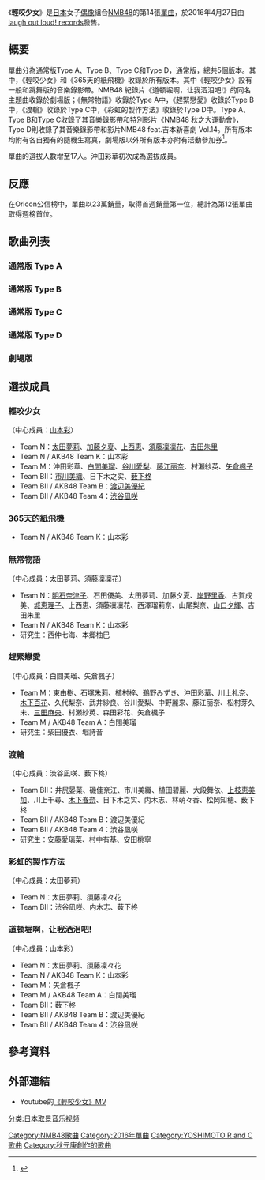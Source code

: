 {{refimprove|time=2016-07-13T08:04:09+00:00}}
{{Infobox Single 
| Name           = 輕咬少女<br>{{ruby|甘噛|あまが|}}み{{ruby|姬|ひめ}}
| Artist         = [[NMB48|NMB48]]
| Album          = 
| Cover         = 
| B-side         = 365天的紙飛機（{{lang|ja|365日の紙飛行機}}）<br/>無常物語（{{lang|ja|儚い物語}}，Type A）<br/>趕緊戀愛（{{lang|ja|恋を急げ}}，Type B）<br/>渡輪（{{lang|ja|フェリー}}，Type C）<br/>彩虹的製作方法（{{lang|ja|虹の作り方}}，Type D）<br/>道顿堀啊，让我洒泪吧!（{{lang|ja|道頓堀よ、泣かせてくれ!}}，劇場版）
| Released       = 2016年4月27日
| Format         = [[單曲|單曲]]
| Recorded       = 2016年<br/>{{JPN}}
| Genre          = [[J-POP|J-POP]]
| Length         = 
| Label          = [[YOSHIMOTO_R_and_C|laugh out loud! records]]
| Writer         = 秋元康（作詞）
| Producer       = [[秋元康|秋元康]]
| Certification  = 
| Chart position = * 週榜第1位<small>（[[Oricon公信榜|Oricon]]）
* 2016年4月度月排名第3名（Oricon）
| Last single    = 《[[Must_be_now|Must be now]]》<br/>（2015年）
| This single    = 《'''輕咬少女'''》<br/>（2016年）
| Next single    = 《[[我不在|我不在]]》<br/>（2016年）
| Misc           = 
}}
《'''輕咬少女'''》是[[日本|日本]]女子[[日本偶像|偶像]]組合[[NMB48|NMB48]]的第14張[[單曲|單曲]]，於2016年4月27日由[[YOSHIMOTO_R_and_C|laugh out loud! records]]發售。

== 概要 ==
單曲分為通常版Type A、Type B、Type C和Type D，通常版，總共5個版本。其中，《輕咬少女》和《365天的紙飛機》收錄於所有版本。其中《輕咬少女》設有一般和跳舞版的音樂錄影帶。NMB48 紀錄片《道顿堀啊，让我洒泪吧!》的同名主題曲收錄於劇場版；《無常物語》收錄於Type A中，《趕緊戀愛》收錄於Type B中，《渡輪》收錄於Type C中，《彩虹的製作方法》收錄於Type D中。Type A、Type B和Type C收錄了其音樂錄影帶和特別影片《NMB48 秋之大運動會》，Type D則收錄了其音樂錄影帶和影片NMB48 feat.吉本新喜劇 Vol.14。所有版本均附有各自獨有的隨機生寫真，劇場版以外所有版本亦附有活動參加券<ref>{{cite web |url=http://www.nmb48.com/discography/14th_single.html |title=甘噛み姫 |publisher=[[NMB48|NMB48]] |language=ja |access-date=2016-07-12 |archive-date=2021-04-27 |archive-url=https://web.archive.org/web/20210427030459/http://www.nmb48.com/discography/14th_single.html |dead-url=no }}</ref>。

單曲的選拔人數增至17人。沖田彩華初次成為選拔成員。

== 反應 ==
在Oricon公信榜中，單曲以23萬銷量，取得首週銷量第一位，總計為第12張單曲取得週榜首位。

== 歌曲列表 ==
=== 通常版 Type A ===
{{tracklist
| collapsed       = 
| headline        = CD
| extra_column    = 編曲
| total_length    = 27:10
| all_lyrics      = [[秋元康|秋元康]]

| title1          = 輕咬少女
| note1           = 
| music1          = 渡邉沙志
| extra1          = 若田部誠
| length1         = 4:12

| title2          = 365天的紙飛機
| note2           = 山本彩
| music2          = 角野寿和、青葉紘季
| extra2          = 坂本秀一
| length2         = 4:39

| title3          = 無常物語
| note3           = Team N
| music3          = 辻峰拓
| extra3          = 野中“まさ”雄一
| length3         = 4:43

| title4          = 輕咬少女 off vocal ver.
| title5          = 365天的紙飛機 off vocal ver.
| title6          = 無常物語 off vocal ver.
}}

{{tracklist
| headline        = DVD
| extra_column    = 導演
| total_length    = 

| title1          = 輕咬少女（音樂錄影帶） 
| extra1          = 大久保拓朗
| title2          = 輕咬少女（跳舞版音樂錄影帶） 
| extra2          = 大久保拓朗
| title3          = 無常物語（音樂錄影帶）
| extra3          = 
| title4          = 特別影片「NMB48 秋之大運動會 前編」
}}

=== 通常版 Type B ===
{{tracklist
| collapsed       = 
| headline        = CD
| extra_column    = 編曲
| total_length    = 25:05
| all_lyrics      = [[秋元康|秋元康]]

| title1          = 輕咬少女
| note1           = 
| music1          = 渡邉沙志
| extra1          = 若田部誠
| length1         = 4:12

| title2          = 365天的紙飛機
| note2           = 山本彩
| music2          = 角野寿和、青葉紘季
| extra2          = 坂本秀一
| length2         = 4:39

| title3          = 趕緊戀愛
| note3           = Team M
| music3          = ムラマサヒロキ、Carlos K.
| extra3          = Carlos K.
| length3         = 3:41

| title4          = 輕咬少女 off vocal ver.
| title5          = 365天的紙飛機 off vocal ver.
| title6          = 趕緊戀愛 off vocal ver.
}}

{{tracklist
| headline        = DVD
| extra_column    = 導演
| total_length    = 

| title1          = 輕咬少女（音樂錄影帶） 
| extra1          = 大久保拓朗
| title2          = 輕咬少女（跳舞版音樂錄影帶） 
| extra2          = 大久保拓朗
| title3          = 趕緊戀愛（音樂錄影帶）
| extra3          = 
| title4          = 特別影片「NMB48 秋之大運動會 中編」
}}

=== 通常版 Type C ===
{{tracklist
| collapsed       = 
| headline        = CD
| extra_column    = 編曲
| total_length    = 26:59
| all_lyrics      = [[秋元康|秋元康]]

| title1          = 輕咬少女
| note1           = 
| music1          = 渡邉沙志
| extra1          = 若田部誠
| length1         = 4:12

| title2          = 365天的紙飛機
| note2           = 山本彩
| music2          = 角野寿和、青葉紘季
| extra2          = 坂本秀一
| length2         = 4:39

| title3          = 渡輪
| note3           = Team BII
| music3          = 外山大輔
| extra3          = 若田部誠
| length3         = 4:38

| title4          = 輕咬少女 off vocal ver.
| title5          = 365天的紙飛機 off vocal ver.
| title6          = 渡輪 off vocal ver.
}}

{{tracklist
| headline        = DVD
| extra_column    = 導演
| total_length    = 

| title1          = 輕咬少女（音樂錄影帶） 
| extra1          = 大久保拓朗
| title2          = 輕咬少女（跳舞版音樂錄影帶） 
| extra2          = 大久保拓朗
| title3          = 渡輪（音樂錄影帶）
| extra3          = スミス
| title4          = 特別影片「NMB48 秋之大運動會 後編」
}}

=== 通常版 Type D ===
{{tracklist
| collapsed       = 
| headline        = CD
| extra_column    = 編曲
| total_length    = 26:21
| all_lyrics      = [[秋元康|秋元康]]

| title1          = 輕咬少女
| note1           = 
| music1          = 渡邉沙志
| extra1          = 若田部誠
| length1         = 4:12

| title2          = 365天的紙飛機
| note2           = 
| music2          = 角野寿和、青葉紘季
| extra2          = 坂本秀一
| length2         = 4:39

| title3          = 彩虹的製作方法
| note3           = 
| music3          = 辻峰拓
| extra3          = 辻峰拓
| length3         = 4:18

| title4          = 輕咬少女 off vocal ver.
| title5          = 365天的紙飛機 off vocal ver.
| title6          = 彩虹的製作方法 off vocal ver.
}}

{{tracklist
| headline        = DVD
| extra_column    = 導演
| total_length    = 

| title1          = 輕咬少女（音樂錄影帶） 
| extra1          = 大久保拓朗
| title2          = 輕咬少女（跳舞版音樂錄影帶） 
| extra2          = 大久保拓朗
| title3          = 彩虹的製作方法（音樂錄影帶）
| extra3          = スミス
| title4          = NMB48 feat.吉本新喜劇 Vol.14
}}

=== 劇場版 ===
{{tracklist
| collapsed       = 
| headline        = CD
| extra_column    = 編曲
| total_length    = 27:14
| all_lyrics      = [[秋元康|秋元康]]

| title1          = 輕咬少女
| note1           = 
| music1          = 渡邉沙志
| extra1          = 若田部誠
| length1         = 4:12 

| title2          = 365天的紙飛機
| note2           = 山本彩
| music2          = 角野寿和、青葉紘季
| extra2          = 坂本秀一
| length2         = 4:39 

| title3          = 道顿堀啊，让我洒泪吧!
| note3           = 
| music3          = Akira Sunset
| extra3          = 野中“まさ”雄一
| length3         = 4:47

| title4          = 輕咬少女 off vocal ver.
| title5          = 365天的紙飛機 off vocal ver.
| title6          = 道顿堀啊，让我洒泪吧! off vocal ver.
}}

== 選拔成員 ==
=== 輕咬少女 ===
（中心成員：[[山本彩|山本彩]]）
*Team N：[[太田夢莉|太田夢莉]]、[[加藤夕夏|加藤夕夏]]、[[上西恵|上西恵]]、[[須藤凜凜花|須藤凜凜花]]、[[吉田朱里|吉田朱里]]
*Team N / AKB48 Team K：山本彩
*Team M：沖田彩華、[[白間美瑠|白間美瑠]]、[[谷川愛梨|谷川愛梨]]、[[藤江丽奈|藤江丽奈]]、村瀬紗英、[[矢倉楓子|矢倉楓子]]
*Team BII：[[市川美織|市川美織]]、日下木之实、[[薮下柊|薮下柊]]
*Team BII / AKB48 Team B：[[渡辺美優紀|渡辺美優紀]]
*Team BII / AKB48 Team 4：[[渋谷凪咲|渋谷凪咲]]

=== 365天的紙飛機 ===
*Team N / AKB48 Team K：山本彩

=== 無常物語 ===
（中心成員：太田夢莉、須藤凜凜花）
*Team N：[[明石奈津子|明石奈津子]]、石田優美、太田夢莉、加藤夕夏、[[岸野里香|岸野里香]]、古賀成美、[[城恵理子|城恵理子]]、上西恵、須藤凜凜花、西澤瑠莉奈、山尾梨奈、[[山口夕輝|山口夕輝]]、吉田朱里
*Team N / AKB48 Team K：山本彩
*研究生：西仲七海、本郷柚巴

=== 趕緊戀愛 ===
（中心成員：白間美瑠、矢倉楓子）
*Team M：東由樹、[[石塚朱莉|石塚朱莉]]、植村梓、鵜野みずき、沖田彩華、川上礼奈、[[木下百花|木下百花]]、久代梨奈、武井紗良、谷川愛梨、中野麗来、藤江丽奈、松村芽久未、[[三田麻央|三田麻央]]、村瀬紗英、森田彩花、矢倉楓子
*Team M / AKB48 Team A：白間美瑠
*研究生：柴田優衣、堀詩音

=== 渡輪 ===
（中心成員：渋谷凪咲、薮下柊）
*Team BII：井尻晏菜、磯佳奈江、市川美織、植田碧麗、大段舞依、[[上枝恵美加|上枝恵美加]]、川上千尋、[[木下春奈|木下春奈]]、日下木之实、内木志、林萌々香、松岡知穂、薮下柊
*Team BII / AKB48 Team B：渡辺美優紀
*Team BII / AKB48 Team 4：渋谷凪咲
*研究生：安藤愛璃菜、村中有基、安田桃寧

=== 彩虹的製作方法 ===
（中心成員：太田夢莉）
*Team N：太田夢莉、須藤凜々花
*Team BII：渋谷凪咲、内木志、薮下柊

=== 道顿堀啊，让我洒泪吧! ===
（中心成員：山本彩）
*Team N：太田夢莉、須藤凜々花
*Team N / AKB48 Team K：山本彩
*Team M：矢倉楓子
*Team M / AKB48 Team A：白間美瑠
*Team BII：薮下柊
*Team BII / AKB48 Team B：渡辺美優紀
*Team BII / AKB48 Team 4：渋谷凪咲

== 參考資料 ==
{{Reflist}}

== 外部連結 ==
*Youtube的[https://www.youtube.com/watch?v=WnbLeUYugzQ 《輕咬少女》MV] {{Wayback|url=https://www.youtube.com/watch?v=WnbLeUYugzQ |date=20201102213407 }}

{{NMB48}}
{{Oricon單曲週榜冠軍 (2016年)|2016年5月9日}}

{{DEFAULTSORT: Amagami Hime}}
[[Category:NMB48歌曲|Category:NMB48歌曲]]
[[Category:2016年單曲|Category:2016年單曲]]
[[Category:YOSHIMOTO_R_and_C歌曲|Category:YOSHIMOTO R and C歌曲]]
[[Category:秋元康創作的歌曲|Category:秋元康創作的歌曲]]
[[分类:日本取景音乐视频|分类:日本取景音乐视频]]